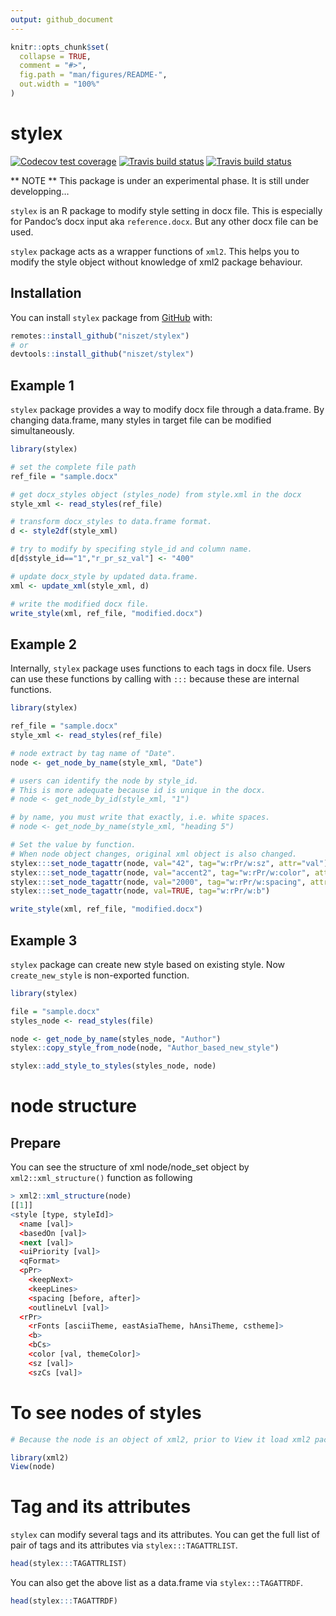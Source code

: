 ```yaml
---
output: github_document
---
```


<!-- README.md is generated from README.Rmd. Please edit that file -->

```r
knitr::opts_chunk$set(
  collapse = TRUE,
  comment = "#>",
  fig.path = "man/figures/README-",
  out.width = "100%"
)
```

# stylex

<!-- badges: start -->
[![Codecov test coverage](https://codecov.io/gh/niszet/stylex/branch/master/graph/badge.svg)](https://codecov.io/gh/niszet/stylex?branch=master)
[![Travis build status](https://travis-ci.com/niszet/stylex.svg?branch=master)](https://travis-ci.com/niszet/stylex)
[![Travis build status](https://travis-ci.org/niszet/stylex.svg?branch=master)](https://travis-ci.org/niszet/stylex)
<!-- badges: end -->

** NOTE ** This package is under an experimental phase. It is still under developping...

`stylex` is an R package to modify style setting in docx file. This is especially for Pandoc's docx input aka `reference.docx`. But any other docx file can be used.

`stylex` package acts as a wrapper functions of `xml2`. This helps you to modify the style object without knowledge of xml2 package behaviour.


## Installation

You can install `stylex` package from [GitHub](https://github.com/niszet/stylex) with:

``` r
remotes::install_github("niszet/stylex")
# or
devtools::install_github("niszet/stylex")
```

## Example 1

`stylex` package provides a way to modify docx file through a data.frame. By changing data.frame, many styles in target file can be modified simultaneously.

```r
library(stylex)

# set the complete file path
ref_file = "sample.docx"

# get docx_styles object (styles_node) from style.xml in the docx
style_xml <- read_styles(ref_file)

# transform docx_styles to data.frame format.
d <- style2df(style_xml)

# try to modify by specifing style_id and column name.
d[d$style_id=="1","r_pr_sz_val"] <- "400"

# update docx_style by updated data.frame.
xml <- update_xml(style_xml, d)

# write the modified docx file.
write_style(xml, ref_file, "modified.docx")
```

## Example 2

Internally, `stylex` package uses functions to each tags in docx file. Users can use these functions by calling with `:::` because these are internal functions.


```r
library(stylex)

ref_file = "sample.docx"
style_xml <- read_styles(ref_file)

# node extract by tag name of "Date".
node <- get_node_by_name(style_xml, "Date")

# users can identify the node by style_id.
# This is more adequate because id is unique in the docx.
# node <- get_node_by_id(style_xml, "1")

# by name, you must write that exactly, i.e. white spaces.
# node <- get_node_by_name(style_xml, "heading 5")

# Set the value by function.
# When node object changes, original xml object is also changed.
stylex:::set_node_tagattr(node, val="42", tag="w:rPr/w:sz", attr="val")
stylex:::set_node_tagattr(node, val="accent2", tag="w:rPr/w:color", attr="themecolor")
stylex:::set_node_tagattr(node, val="2000", tag="w:rPr/w:spacing", attr="before")
stylex:::set_node_tagattr(node, val=TRUE, tag="w:rPr/w:b")

write_style(xml, ref_file, "modified.docx")

```

## Example 3

`stylex` package can create new style based on existing style. Now `create_new_style` is non-exported function.

```r
library(stylex)

file = "sample.docx"
styles_node <- read_styles(file)

node <- get_node_by_name(styles_node, "Author")
stylex::copy_style_from_node(node, "Author_based_new_style")

stylex::add_style_to_styles(styles_node, node)


```


# node structure
## Prepare

You can see the structure of xml node/node_set object by `xml2::xml_structure()` function as following

```r
> xml2::xml_structure(node)
[[1]]
<style [type, styleId]>
  <name [val]>
  <basedOn [val]>
  <next [val]>
  <uiPriority [val]>
  <qFormat>
  <pPr>
    <keepNext>
    <keepLines>
    <spacing [before, after]>
    <outlineLvl [val]>
  <rPr>
    <rFonts [asciiTheme, eastAsiaTheme, hAnsiTheme, cstheme]>
    <b>
    <bCs>
    <color [val, themeColor]>
    <sz [val]>
    <szCs [val]>
```


# To see nodes of styles

```r
# Because the node is an object of xml2, prior to View it load xml2 package.

library(xml2)
View(node)
```

# Tag and its attributes

`stylex` can modify several tags and its attributes. You can get the full list of pair of tags and its attributes via `stylex:::TAGATTRLIST`.

```r
head(stylex:::TAGATTRLIST)
```


You can also get the above list as a data.frame via `stylex:::TAGATTRDF`.

```r
head(stylex:::TAGATTRDF)
```
